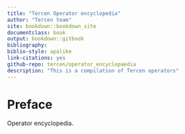 ```yaml
---
title: "Tercen Operator encyclopedia"
author: "Tercen team"
site: bookdown::bookdown_site
documentclass: book
output: bookdown::gitbook
bibliography: 
biblio-style: apalike
link-citations: yes
github-repo: tercen/operator_encyclopaedia
description: "This is a compilation of Tercen operators"
---
```


# Preface {-}

Operator encyclopedia.